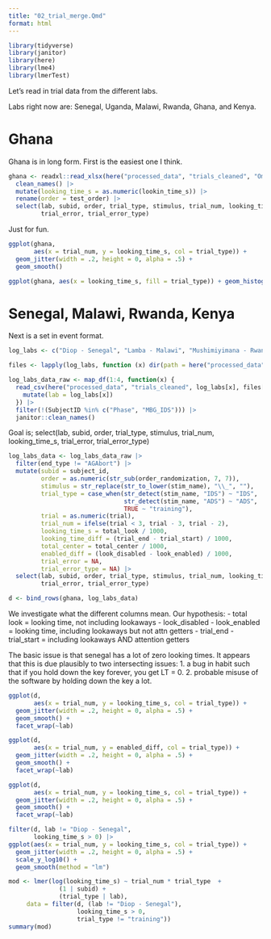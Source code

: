 ```yaml
---
title: "02_trial_merge.Qmd"
format: html
---
```



```r
library(tidyverse)
library(janitor)
library(here)
library(lme4)
library(lmerTest)
```

Let's read in trial data from the different labs. 

Labs right now are: Senegal, Uganda, Malawi, Rwanda, Ghana, and Kenya. 

# Ghana

Ghana is in long form. First is the easiest one I think. 

```r
ghana <- readxl::read_xlsx(here("processed_data", "trials_cleaned", "Omane - Ghana.xlsx")) |>
  clean_names() |>
  mutate(looking_time_s = as.numeric(lookin_time_s)) |>
  rename(order = test_order) |>
  select(lab, subid, order, trial_type, stimulus, trial_num, looking_time_s, 
         trial_error, trial_error_type) 
```

Just for fun. 

```r
ggplot(ghana, 
       aes(x = trial_num, y = looking_time_s, col = trial_type)) + 
  geom_jitter(width = .2, height = 0, alpha = .5) + 
  geom_smooth()
```

```r
ggplot(ghana, aes(x = looking_time_s, fill = trial_type)) + geom_histogram(binwidth = 1)
```


# Senegal, Malawi, Rwanda, Kenya

Next is a set in event format. 

```r
log_labs <- c("Diop - Senegal", "Lamba - Malawi", "Mushimiyimana - Rwanda", "Ziedler - Kenya")

files <- lapply(log_labs, function (x) dir(path = here("processed_data", "trials_cleaned", x)))

log_labs_data_raw <- map_df(1:4, function(x) {
  read_csv(here("processed_data", "trials_cleaned", log_labs[x], files[x])) |>
    mutate(lab = log_labs[x])
  }) |>
  filter(!(SubjectID %in% c("Phase", "MBG_IDS"))) |>
  janitor::clean_names()
```
Goal is; select(lab, subid, order, trial_type, stimulus, trial_num, looking_time_s, 
         trial_error, trial_error_type) 

```r
log_labs_data <- log_labs_data_raw |>
  filter(end_type != "AGAbort") |>
  mutate(subid = subject_id, 
         order = as.numeric(str_sub(order_randomization, 7, 7)), 
         stimulus = str_replace(str_to_lower(stim_name), "\\_", ""), 
         trial_type = case_when(str_detect(stim_name, "IDS") ~ "IDS", 
                                str_detect(stim_name, "ADS") ~ "ADS", 
                                TRUE ~ "training"), 
         trial = as.numeric(trial), 
         trial_num = ifelse(trial < 3, trial - 3, trial - 2), 
         looking_time_s = total_look / 1000, 
         looking_time_diff = (trial_end - trial_start) / 1000, 
         total_center = total_center / 1000, 
         enabled_diff = (look_disabled - look_enabled) / 1000,
         trial_error = NA, 
         trial_error_type = NA) |>
  select(lab, subid, order, trial_type, stimulus, trial_num, looking_time_s, looking_time_diff, total_center, enabled_diff,
         trial_error, trial_error_type) 
```


```r
d <- bind_rows(ghana, log_labs_data)
```

We investigate what the different columns mean. Our hypothesis:
- total look = looking time, not including lookaways
- look_disabled - look_enabled = looking time, including lookaways but not attn getters
- trial_end - trial_start = including lookaways AND attention getters

The basic issue is that senegal has a lot of zero looking times. It appears that this is due plausibly to two intersecting issues:
1. a bug in habit such that if you hold down the key forever, you get LT = 0.
2. probable misuse of the software by holding down the key a lot. 

```r
ggplot(d, 
       aes(x = trial_num, y = looking_time_s, col = trial_type)) + 
  geom_jitter(width = .2, height = 0, alpha = .5) + 
  geom_smooth() + 
  facet_wrap(~lab)
```

```r
ggplot(d, 
       aes(x = trial_num, y = enabled_diff, col = trial_type)) + 
  geom_jitter(width = .2, height = 0, alpha = .5) + 
  geom_smooth() + 
  facet_wrap(~lab)

```


```r
ggplot(d, 
       aes(x = trial_num, y = looking_time_s, col = trial_type)) + 
  geom_jitter(width = .2, height = 0, alpha = .5) + 
  geom_smooth() + 
  facet_wrap(~lab)
```

```r
filter(d, lab != "Diop - Senegal", 
       looking_time_s > 0) |>
ggplot(aes(x = trial_num, y = looking_time_s, col = trial_type)) + 
  geom_jitter(width = .2, height = 0, alpha = .5) + 
  scale_y_log10() + 
  geom_smooth(method = "lm")
```

```r
mod <- lmer(log(looking_time_s) ~ trial_num * trial_type  + 
              (1 | subid) + 
              (trial_type | lab), 
     data = filter(d, (lab != "Diop - Senegal"),
                   looking_time_s > 0,
                   trial_type != "training"))
summary(mod)
```

